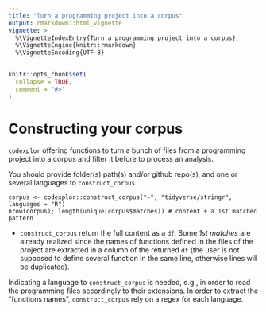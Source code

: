 ```yaml
---
title: "Turn a programming project into a corpus"
output: rmarkdown::html_vignette
vignette: >
  %\VignetteIndexEntry{Turn a programming project into a corpus}
  %\VignetteEngine{knitr::rmarkdown}
  %\VignetteEncoding{UTF-8}
---
```


```r
knitr::opts_chunk$set(
  collapse = TRUE,
  comment = "#>"
)
```

# Constructing your corpus
`codexplor` offering functions to turn a bunch of files from a programming project into a corpus and filter it before to process an analysis. 

You should provide folder(s) path(s) and/or github repo(s), and one or several languages to `construct_corpus`

    corpus <- codexplor::construct_corpus("~", "tidyverse/stringr", languages = "R")
    nrow(corpus); length(unique(corpus$matches)) # content + a 1st matched pattern
    
- `construct_corpus` return the full content as a `df`. Some *1st matches* are already realized since the names of functions defined in the files of the project are extracted in a column of the returned `df` (the user is not supposed to define several function in the same line, otherwise lines will be duplicated). 

Indicating a language to `construct_corpus` is needed, e.g., in order to read the programming files accordingly to their extensions. In order to extract the "functions names", `construct_corpus` rely on a regex for each language. 



